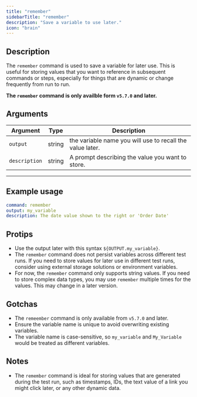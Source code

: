 ```yaml
---
title: "remember"
sidebarTitle: "remember"
description: "Save a variable to use later."
icon: "brain"
---
```


## Description
The `remember` command is used to save a variable for later use. This is useful for storing values that you want to reference in subsequent commands or steps, especially for things that are dynamic or change frequently from run to run.

**The `remember` command is only availble form `v5.7.0` and later.**

## Arguments
| Argument | Type                | Description                                                                 |
|----------|---------------------|-----------------------------------------------------------------------------|
| `output`   | string | the variable name you will use to recall the value later. |
| `description`   | string | A prompt describing the value you want to store. |


---

## Example usage
```yaml
command: remember
output: my_variable
description: The date value shown to the right or 'Order Date'
```
## Protips
- Use the output later with this syntax `${OUTPUT.my_variable}`.
- The `remember` command does not persist variables across different test runs. If you need to store values for later use in different test runs, consider using external storage solutions or environment variables.
- For now, the `remember` command only supports string values. If you need to store complex data types, you may use `remember` multiple times for the values. This may change in a later version.

## Gotchas
- The `remeember` command is only available from `v5.7.0` and later.
- Ensure the variable name is unique to avoid overwriting existing variables.
- The variable name is case-sensitive, so `my_variable` and `My_Variable` would be treated as different variables.

## Notes
- The `remember` command is ideal for storing values that are generated during the test run, such as timestamps, IDs, the text value of a link you might click later, or any other dynamic data.

